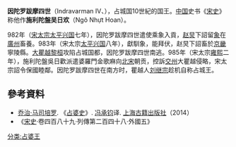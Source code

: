 '''因陀罗跋摩四世'''（Indravarman IV、{{bd|？||？}}），占城国10世紀的国王。[[中国|中国]]史书《[[宋史|宋史]]》称他作'''施利陀盤吴日欢'''（Ngô Nhựt Hoan）。

982年（[[宋太宗|宋太宗]][[太平兴国|太平兴国]]七年），因陀罗跋摩四世遣使乘象入貢，[[赵炅|赵炅]]下詔留[[象|象]]在[[廣州|廣州]]畜養。983年（宋太宗[[太平兴国|太平兴国]]八年），獻馴象，能拜伏，赵炅下詔畜於[[京畿|京畿]]寧陵縣。[[大瞿越|大瞿越]][[黎桓|黎桓]]攻陷占城国都，因陀罗跋摩四世南逃。985年（宋太宗[[雍熙|雍熙]]二年），施利陀盤吳日歡派遣婆羅門金歌麻向[[北宋|北宋]]朝贡，控訴[[交州|交州]]大瞿越侵略，宋太宗詔令保國睦鄰。因陀罗跋摩四世在南方时，瞿越人[[刘继宗|刘继宗]]趁机自称占城王。

==參考資料==
*[[乔治·马司培罗|乔治·马司培罗]]. 《[[占婆史|占婆史]]》. [[冯承钧|冯承钧]]译. [[上海古籍出版社|上海古籍出版社]]（2014）
*《[[宋史|宋史]]·卷四百八十九·列傳第二百四十八·外國五》

{{start box}}
{{s-before|[[波罗密首罗跋摩一世|波罗密首罗跋摩一世]]}}
{{s-title|[[占城|占城]]第七王朝第5代王|980年左右}}
{{s-after|[[刘继宗|刘继宗]]}}
{{end box}}
{{占婆君主}}
[[分类:占婆王|分类:占婆王]]
